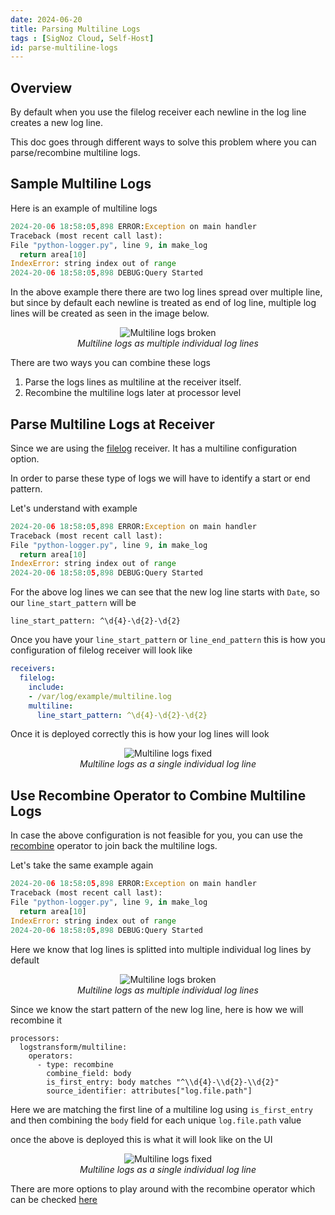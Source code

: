 ```yaml
---
date: 2024-06-20
title: Parsing Multiline Logs
tags : [SigNoz Cloud, Self-Host]
id: parse-multiline-logs
---
```


## Overview

By default when you use the filelog receiver each newline in the log line creates a new log line. 

This doc goes through different ways to solve this problem where you can parse/recombine multiline logs.



## Sample Multiline Logs
Here is an example of multiline logs

  ```python
2024-20-06 18:58:05,898 ERROR:Exception on main handler
Traceback (most recent call last):
  File "python-logger.py", line 9, in make_log
    return area[10]
IndexError: string index out of range
2024-20-06 18:58:05,898 DEBUG:Query Started
  ```

In the above example there there are two log lines spread over multiple line, but since by default each newline is treated as end of log line, multiple log lines will be created as seen in the image below.

<figure data-zoomable align="center">
  <img
    src="/img/logs/multiline/multiline_broken.png"
    alt="Multiline logs broken"
  />
  <figcaption>
    <i>
        Multiline logs as multiple individual log lines
    </i>
  </figcaption>
</figure>

There are two ways you can combine these logs 
1) Parse the logs lines as multiline at the receiver itself.
2) Recombine the multiline logs later at processor level

## Parse Multiline Logs at Receiver

Since we are using the [filelog](https://github.com/open-telemetry/opentelemetry-collector-contrib/blob/main/receiver/filelogreceiver/README.md) receiver. It has a
multiline configuration option.

In order to parse these type of logs we will have to identify a start or end pattern.

Let's understand with example

  ```python
2024-20-06 18:58:05,898 ERROR:Exception on main handler
Traceback (most recent call last):
  File "python-logger.py", line 9, in make_log
    return area[10]
IndexError: string index out of range
2024-20-06 18:58:05,898 DEBUG:Query Started
  ```

For the above log lines we can see that the new log line starts with `Date`, so our `line_start_pattern` will be 

```
line_start_pattern: ^\d{4}-\d{2}-\d{2}
```

Once you have your `line_start_pattern` or `line_end_pattern` this is how you configuration of filelog receiver will look like

```yaml
receivers:
  filelog:
    include:
    - /var/log/example/multiline.log
    multiline:
      line_start_pattern: ^\d{4}-\d{2}-\d{2}
```

Once it is deployed correctly this is how your log lines will look 

<figure data-zoomable align="center">
  <img
    src="/img/logs/multiline/multiline_python.png"
    alt="Multiline logs fixed"
  />
  <figcaption>
    <i>
        Multiline logs as a single individual log line
    </i>
  </figcaption>
</figure>



## Use Recombine Operator to Combine Multiline Logs

In case the above configuration is not feasible for you, you can use the [recombine](https://github.com/open-telemetry/opentelemetry-collector-contrib/blob/main/pkg/stanza/docs/operators/recombine.md) 
operator to join back the multiline logs.

Let's take the same example again

  ```python
2024-20-06 18:58:05,898 ERROR:Exception on main handler
Traceback (most recent call last):
  File "python-logger.py", line 9, in make_log
    return area[10]
IndexError: string index out of range
2024-20-06 18:58:05,898 DEBUG:Query Started
  ```


Here we know that log lines is splitted into multiple individual log lines by default
<figure data-zoomable align="center">
  <img
    src="/img/logs/multiline/multiline_broken.png"
    alt="Multiline logs broken"
  />
  <figcaption>
    <i>
        Multiline logs as multiple individual log lines
    </i>
  </figcaption>
</figure>

Since we know the start pattern of the new log line, here is how we will recombine it

```
processors:
  logstransform/multiline:
    operators:
      - type: recombine
        combine_field: body
        is_first_entry: body matches "^\\d{4}-\\d{2}-\\d{2}"
        source_identifier: attributes["log.file.path"]
```

Here we are matching the first line of a multiline log using `is_first_entry` and then combining the `body` field for each unique `log.file.path` value 


once the above is deployed this is what it will look like on the UI

<figure data-zoomable align="center">
  <img
    src="/img/logs/multiline/multiline_python.png"
    alt="Multiline logs fixed"
  />
  <figcaption>
    <i>
        Multiline logs as a single individual log line
    </i>
  </figcaption>
</figure>


There are more options to play around with the recombine operator which can be checked [here](https://github.com/open-telemetry/opentelemetry-collector-contrib/blob/main/pkg/stanza/docs/operators/recombine.md) 